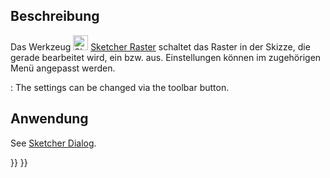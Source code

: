 <languages/>

<div class="mw-translate-fuzzy">
{{Docnav/de
|[[Sketcher_ViewSection/de|SchnittAnzeigen]]
|[[Sketcher_Snap/de|Einrasten]]
|[[Sketcher_Workbench/de|Sketcher]]
|IconL=Sketcher_ViewSection.svg
|IconR=Sketcher_Snap.svg
|IconC=Workbench_Sketcher.svg
}}
</div>

{{GuiCommand/de
|Name=Sketcher Grid
|Name/de=Sketcher Raster
|Empty=1
|Workbenches=[[Sketcher_Workbench/de|Sketcher]]
|Version=0.21
|SeeAlso=[[Sketcher_Snap/de|Sketcher Einrasten]]
}}

<span id="Description"></span>
==Beschreibung==

<div class="mw-translate-fuzzy">
Das Werkzeug [[Image:Sketcher_Grid.svg|24px]] [[Sketcher_Grid/de|Sketcher Raster]] schaltet das Raster in der Skizze, die gerade bearbeitet wird, ein bzw. aus. Einstellungen können im zugehörigen Menü angepasst werden.
</div>

<div lang="en" dir="ltr" class="mw-content-ltr">
{{VersionMinus|1.0}}: The settings can be changed via the {{Button|[[Image:Sketcher_Grid.svg|x16px]] [[Image:Toolbar_flyout_arrow.svg|x16px]]}} toolbar button.
</div>

<span id="Usage"></span>
==Anwendung==

<div lang="en" dir="ltr" class="mw-content-ltr">
See  [[Sketcher_Dialog#Sketch_Edit|Sketcher Dialog]].
</div>


<div class="mw-translate-fuzzy">
{{Docnav/de
|[[Sketcher_ViewSection/de|SchnittAnzeigen]]
|[[Sketcher_Snap/de|Einrasten]]
|[[Sketcher_Workbench/de|Sketcher]]
|IconL=Sketcher_ViewSection.svg
|IconR=Sketcher_Snap.svg
|IconC=Workbench_Sketcher.svg
}}
</div>

{{Sketcher_Tools_navi{{#translation:}}}}
{{Userdocnavi{{#translation:}}}}